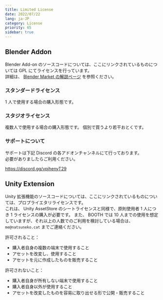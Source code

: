 ```yaml
---
title: Limited License
date: 2022/07/22
lang: ja-JP
category: License
priority: 65
sidebar: true
---
```


## Blender Addon

Blender Add-on のソースコードについては、ここにリンクされているものについては GPL にてライセンスを行っています。  
詳細は、 [Blender Market の解説ページ](https://www.blendermarket.com/page/gpl-license) を参照ください。

### スタンダードライセンス

1 人で使用する場合の購入形態です。

### スタジオライセンス

複数人で使用する場合の購入形態です。
個別で買うより若干おとくです。

### サポートについて

サポートは下記 Discord の各アドオンチャンネルにて行っております。  
必要がありましたらご利用ください。

https://discord.gg/vpjhenyT29

## Unity Extension

Unity 拡張機能のソースコードについては、ここにリンクされているものについては、プロプライエタリライセンスです。  
これは、 Unity AssetStore のシートライセンスと同様で、原則使用者 1 人につき 1 ライセンスの購入が必要です。
また、 BOOTH では 10 人までの使用を想定していますが、それ以上の人数でのご利用を検討している場合は、 `me@natsuneko.cat` までご連絡ください。

許可されること：

- 購入者自身の複数の端末で使用すること
- アセットを改変し、使用すること
- アセットを元に作成したものを販売すること

許可されないこと：

- 購入者自身が所有しない端末で使用すること
- 購入者自身以外が使用すること
- アセットを改変したものを容易に取り出せる形で公開・販売すること
